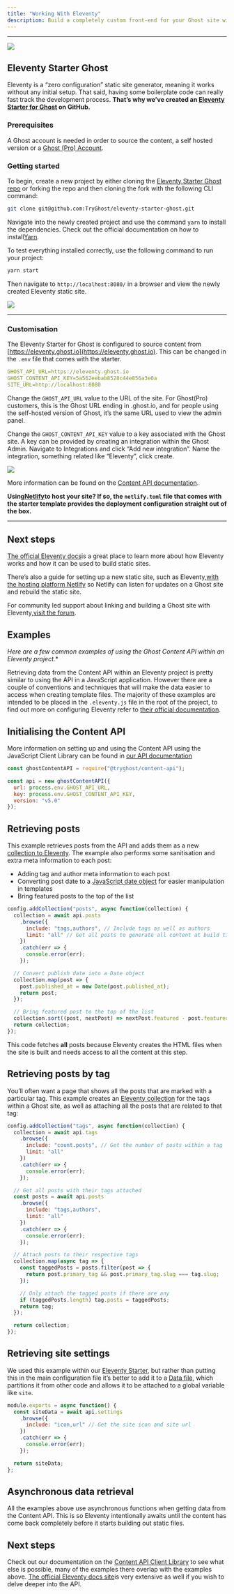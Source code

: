 ```yaml
---
title: "Working With Eleventy"
description: Build a completely custom front-end for your Ghost site with the flexibility of Static Site Generator [Eleventy](http://11ty.io).
---
```


***

<Frame>
  <img src="/images/0ed9faae-admin-api-eleventy-diagram_hu5ba97386724b594b90daeca2cbf04049_20855_1000x0_resize_q100_h2_box_3.webp" />
</Frame>

## Eleventy Starter Ghost

Eleventy is a “zero configuration” static site generator, meaning it works without any initial setup. That said, having some boilerplate code can really fast track the development process. **That’s why we’ve created an [Eleventy Starter for Ghost](https://github.com/TryGhost/eleventy-starter-ghost) on GitHub.**

### Prerequisites

A Ghost account is needed in order to source the content, a self hosted version or a [Ghost (Pro) Account](/pricing/).

### Getting started

To begin, create a new project by either cloning the [Eleventy Starter Ghost repo](https://github.com/TryGhost/eleventy-starter-ghost) or forking the repo and then cloning the fork with the following CLI command:

```bash
git clone git@github.com:TryGhost/eleventy-starter-ghost.git
```

Navigate into the newly created project and use the command `yarn` to install the dependencies. Check out the official documentation on how to install[Yarn](https://yarnpkg.com/en/docs/install#mac-stable).

To test everything installed correctly, use the following command to run your project:

```bash
yarn start
```

Then navigate to `http://localhost:8080/` in a browser and view the newly created Eleventy static site.

<Frame>
  <img src="/images/c8f5e69c-11ty-demo-screenshot_hu790d07d965c54347e81f228a6b805163_953696_1426x0_resize_q100_h2_box_3.webp" />
</Frame>

***

### Customisation

The Eleventy Starter for Ghost is configured to source content from [https://eleventy.ghost.io](https://eleventy.ghost.io). This can be changed in the `.env` file that comes with the starter.

```yaml
GHOST_API_URL=https://eleventy.ghost.io
GHOST_CONTENT_API_KEY=5a562eebab8528c44e856a3e0a
SITE_URL=http://localhost:8080
```

Change the `GHOST_API_URL` value to the URL of the site. For Ghost(Pro) customers, this is the Ghost URL ending in .ghost.io, and for people using the self-hosted version of Ghost, it’s the same URL used to view the admin panel.

Change the `GHOST_CONTENT_API_KEY` value to a key associated with the Ghost site. A key can be provided by creating an integration within the Ghost Admin. Navigate to Integrations and click “Add new integration”. Name the integration, something related like “Eleventy”, click create.

<Frame>
  <img src="/images/d3673af2-apikey_huc23d3a1fbe859434094a9db94f574d9a_265920_2920x0_resize_q100_h2_box_3.webp" />
</Frame>

More information can be found on the [Content API documentation](/docs/content-api/#key).

**Using[Netlify](https://www.netlify.com/)to host your site? If so, the `netlify.toml` file that comes with the starter template provides the deployment configuration straight out of the box.**

***

## Next steps

[The official Eleventy docs](https://www.11ty.io/docs/)is a great place to learn more about how Eleventy works and how it can be used to build static sites.

There’s also a guide for setting up a new static site, such as Eleventy,[with the hosting platform Netlify](/integrations/netlify/) so Netlify can listen for updates on a Ghost site and rebuild the static site.

For community led support about linking and building a Ghost site with Eleventy,[visit the forum](https://forum.ghost.org/c/themes/).

## Examples

*Here are a few common examples of using the Ghost Content API within an Eleventy project.*\*

Retrieving data from the Content API within an Eleventy project is pretty similar to using the API in a JavaScript application. However there are a couple of conventions and techniques that will make the data easier to access when creating template files. The majority of these examples are intended to be placed in the `.eleventy.js` file in the root of the project, to find out more on configuring Eleventy refer to [their official documentation](https://www.11ty.io/docs/config/).

## Initialising the Content API

More information on setting up and using the Content API using the JavaScript Client Library can be found in [our API documentation](/docs/content-api/javascript/)

```js
const ghostContentAPI = require("@tryghost/content-api");

const api = new ghostContentAPI({
  url: process.env.GHOST_API_URL,
  key: process.env.GHOST_CONTENT_API_KEY,
  version: "v5.0"
});
```

## Retrieving posts

This example retrieves posts from the API and adds them as a new [collection to Eleventy](https://www.11ty.io/docs/collections/). The example also performs some sanitisation and extra meta information to each post:

* Adding tag and author meta information to each post
* Converting post date to a [JavaScript date object](https://developer.mozilla.org/en-US/docs/Web/JavaScript/Reference/Global_Objects/Date) for easier manipulation in templates
* Bring featured posts to the top of the list

```js
config.addCollection("posts", async function(collection) {
  collection = await api.posts
    .browse({
      include: "tags,authors", // Include tags as well as authors
      limit: "all" // Get all posts to generate all content at build time
    })
    .catch(err => {
      console.error(err);
    });

  // Convert publish date into a Date object
  collection.map(post => {
    post.published_at = new Date(post.published_at);
    return post;
  });

  // Bring featured post to the top of the list
  collection.sort((post, nextPost) => nextPost.featured - post.featured);
  return collection;
});
```

This code fetches **all** posts because Eleventy creates the HTML files when the site is built and needs access to all the content at this step.

## Retrieving posts by tag

You’ll often want a page that shows all the posts that are marked with a particular tag. This example creates an [Eleventy collection](https://www.11ty.io/docs/collections/) for the tags within a Ghost site, as well as attaching all the posts that are related to that tag:

```js
config.addCollection("tags", async function(collection) {
  collection = await api.tags
    .browse({
      include: "count.posts", // Get the number of posts within a tag
      limit: "all"
    })
    .catch(err => {
      console.error(err);
    });

  // Get all posts with their tags attached
  const posts = await api.posts
    .browse({
      include: "tags,authors",
      limit: "all"
    })
    .catch(err => {
      console.error(err);
    });

  // Attach posts to their respective tags
  collection.map(async tag => {
    const taggedPosts = posts.filter(post => {
      return post.primary_tag && post.primary_tag.slug === tag.slug;
    });

    // Only attach the tagged posts if there are any
    if (taggedPosts.length) tag.posts = taggedPosts;
    return tag;
  });

  return collection;
});
```

## Retrieving site settings

We used this example within our [Eleventy Starter](https://github.com/TryGhost/eleventy-starter-ghost), but rather than putting this in the main configuration file it’s better to add it to a [Data file](https://www.11ty.io/docs/data/), which partitions it from other code and allows it to be attached to a global variable like `site`.

```js
module.exports = async function() {
  const siteData = await api.settings
    .browse({
      include: "icon,url" // Get the site icon and site url
    })
    .catch(err => {
      console.error(err);
    });

  return siteData;
};
```

## Asynchronous data retrieval

All the examples above use asynchronous functions when getting data from the Content API. This is so Eleventy intentionally awaits until the content has come back completely before it starts building out static files.

## Next steps

Check out our documentation on the [Content API Client Library](/docs/content-api/javascript/) to see what else is possible, many of the examples there overlap with the examples above. [The official Eleventy docs site](https://www.11ty.io/docs/)is very extensive as well if you wish to delve deeper into the API.